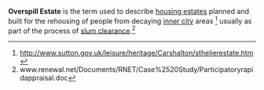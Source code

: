 '''Overspill Estate''' is the term used to describe [[housing estates]] planned and built for the rehousing of people from decaying [[inner city]] areas <ref>http://www.sutton.gov.uk/leisure/heritage/Carshalton/sthelierestate.htm</ref> usually as part of the process of [[slum clearance]].<ref>www.renewal.net/Documents/RNET/Case%2520Study/Participatoryrapidappraisal.doc</ref>